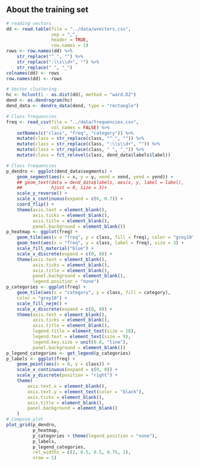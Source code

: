 ## About the training set

```r
# reading vectors
dd <- read.table(file = "../data/wvectors.csv",
                 sep = ",",
                 header = TRUE,
                 row.names = 1)
rows <- row.names(dd) %>%
    str_replace("^_", "") %>%
    str_replace(":\\s\\d+", "") %>%
    str_replace(" ", "_")
colnames(dd) <- rows
row.names(dd) <- rows

# Vector clustering
hc <- hclust(1 - as.dist(dd), method = "ward.D2")
dend <- as.dendrogram(hc)
dend_data <- dendro_data(dend, type = "rectangle")

# Class frequencies
freq <- read_csv(file = "../data/frequencies.csv",
                 col_names = FALSE) %>%
    setNames(c("class", "freq", "category")) %>%
    mutate(class = str_replace(class, "^_", "")) %>%
    mutate(class = str_replace(class, ":\\s\\d+", "")) %>%
    mutate(class = str_replace(class, " ", "_")) %>%
    mutate(class = fct_relevel(class, dend_data$labels$label))
```

```r
# Class frequencies
p_dendro <- ggplot(dend_data$segments) +
    geom_segment(aes(x = x, y = y, xend = xend, yend = yend)) +
    ## geom_text(data = dend_data$labels, aes(x, y, label = label),
    ##           hjust = 0, size = 3)+
    scale_y_reverse() +
    scale_x_continuous(expand = c(0, 0.7)) +
    coord_flip() +
    theme(axis.text = element_blank(),
          axis.ticks = element_blank(),
          axis.title = element_blank(),
          panel.background = element_blank())
p_heatmap <- ggplot(freq) +
    geom_tile(aes(x = "freq", y = class, fill = freq), color = "grey10") +
    geom_text(aes(x = "freq", y = class, label = freq), size = 3) +
    scale_fill_material("blue") +
    scale_x_discrete(expand = c(0, 0)) +
    theme(axis.text = element_blank(),
          axis.ticks = element_blank(),
          axis.title = element_blank(),
          panel.background = element_blank(),
          legend.position = "none")
p_categories <- ggplot(freq) +
    geom_tile(aes(x = "category", y = class, fill = category),
    color = "grey10") +
    scale_fill_nejm() +
    scale_x_discrete(expand = c(0, 0)) +
    theme(axis.text = element_blank(),
          axis.ticks = element_blank(),
          axis.title = element_blank(),
          legend.title = element_text(size = 10),
          legend.text = element_text(size = 9),
          legend.key.size = unit(0.8, "line"),
          panel.background = element_blank())
p_legend_categories <- get_legend(p_categories)
p_labels <- ggplot(freq) +
    geom_point(aes(x = 0, y = class)) +
    scale_x_continuous(expand = c(0, 0)) +
    scale_y_discrete(position = "right") +
    theme(
        axis.text.x = element_blank(),
        axis.text.y = element_text(color = "black"),
        axis.ticks = element_blank(),
        axis.title = element_blank(),
        panel.background = element_blank()
    )
# Compose plot
plot_grid(p_dendro,
          p_heatmap,
          p_categories + theme(legend.position = "none"),
          p_labels,
          p_legend_categories,
          rel_widths = c(2, 0.5, 0.5, 0.75, 1),
          nrow = 1)
```